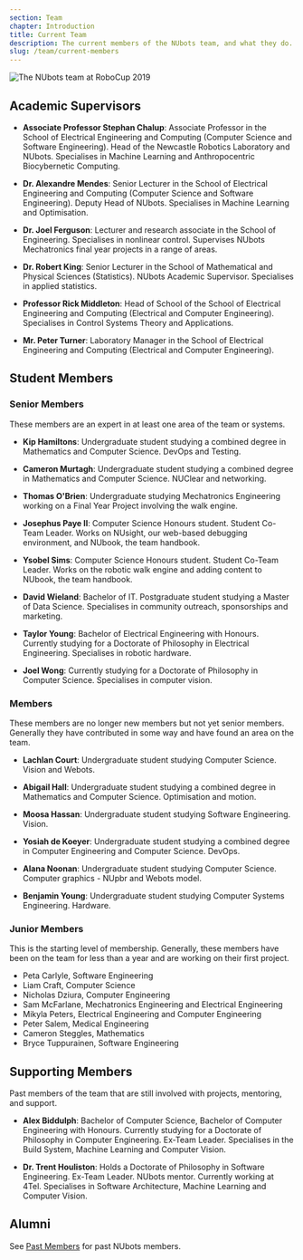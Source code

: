 ```yaml
---
section: Team
chapter: Introduction
title: Current Team
description: The current members of the NUbots team, and what they do.
slug: /team/current-members
---
```


![The NUbots team at RoboCup 2019](./images/team-photo-robocup-2019.jpg 'The NUbots team at RoboCup 2019')

## Academic Supervisors

- **Associate Professor Stephan Chalup**: Associate Professor in the School of Electrical Engineering and Computing (Computer Science and Software Engineering). Head of the Newcastle Robotics Laboratory and NUbots. Specialises in Machine Learning and Anthropocentric Biocybernetic Computing.

- **Dr. Alexandre Mendes**: Senior Lecturer in the School of Electrical Engineering and Computing (Computer Science and Software Engineering). Deputy Head of NUbots. Specialises in Machine Learning and Optimisation.

- **Dr. Joel Ferguson**: Lecturer and research associate in the School of Engineering. Specialises in nonlinear control. Supervises NUbots Mechatronics final year projects in a range of areas.

- **Dr. Robert King**: Senior Lecturer in the School of Mathematical and Physical Sciences (Statistics). NUbots Academic Supervisor. Specialises in applied statistics.

- **Professor Rick Middleton**: Head of School of the School of Electrical Engineering and Computing (Electrical and Computer Engineering). Specialises in Control Systems Theory and Applications.

- **Mr. Peter Turner**: Laboratory Manager in the School of Electrical Engineering and Computing (Electrical and Computer Engineering).

## Student Members

### Senior Members

These members are an expert in at least one area of the team or systems.

- **Kip Hamiltons**: Undergraduate student studying a combined degree in Mathematics and Computer Science. DevOps and Testing.

- **Cameron Murtagh**: Undergraduate student studying a combined degree in Mathematics and Computer Science. NUClear and networking.

- **Thomas O'Brien**: Undergraduate studying Mechatronics Engineering working on a Final Year Project involving the walk engine.

- **Josephus Paye II**: Computer Science Honours student. Student Co-Team Leader. Works on NUsight, our web-based debugging environment, and NUbook, the team handbook.

- **Ysobel Sims**: Computer Science Honours student. Student Co-Team Leader. Works on the robotic walk engine and adding content to NUbook, the team handbook.

- **David Wieland**: Bachelor of IT. Postgraduate student studying a Master of Data Science. Specialises in community outreach, sponsorships and marketing.

- **Taylor Young**: Bachelor of Electrical Engineering with Honours. Currently studying for a Doctorate of Philosophy in Electrical Engineering. Specialises in robotic hardware.

- **Joel Wong**: Currently studying for a Doctorate of Philosophy in Computer Science. Specialises in computer vision.

### Members

These members are no longer new members but not yet senior members. Generally they have contributed in some way and have found an area on the team.

- **Lachlan Court**: Undergraduate student studying Computer Science. Vision and Webots.

- **Abigail Hall**: Undergraduate student studying a combined degree in Mathematics and Computer Science. Optimisation and motion.

- **Moosa Hassan**: Undergraduate student studying Software Engineering. Vision.

- **Yosiah de Koeyer**: Undergraduate student studying a combined degree in Computer Engineering and Computer Science. DevOps. 

- **Alana Noonan**: Undergraduate student studying Computer Science. Computer graphics - NUpbr and Webots model.

- **Benjamin Young**: Undergraduate student studying Computer Systems Engineering. Hardware.

### Junior Members

This is the starting level of membership. Generally, these members have been on the team for less than a year and are working on their first project.

- Peta Carlyle, Software Engineering
- Liam Craft, Computer Science
- Nicholas Dziura, Computer Engineering
- Sam McFarlane, Mechatronics Engineering and Electrical Engineering
- Mikyla Peters, Electrical Engineering and Computer Engineering
- Peter Salem, Medical Engineering
- Cameron Steggles, Mathematics
- Bryce Tuppurainen, Software Engineering

## Supporting Members

Past members of the team that are still involved with projects, mentoring, and support.

- **Alex Biddulph**: Bachelor of Computer Science, Bachelor of Computer Engineering with Honours. Currently studying for a Doctorate of Philosophy in Computer Engineering. Ex-Team Leader. Specialises in the Build System, Machine Learning and Computer Vision.

- **Dr. Trent Houliston**: Holds a Doctorate of Philosophy in Software Engineering. Ex-Team Leader. NUbots mentor. Currently working at 4Tel. Specialises in Software Architecture, Machine Learning and Computer Vision.

## Alumni

See [Past Members](/team/past-members) for past NUbots members.
